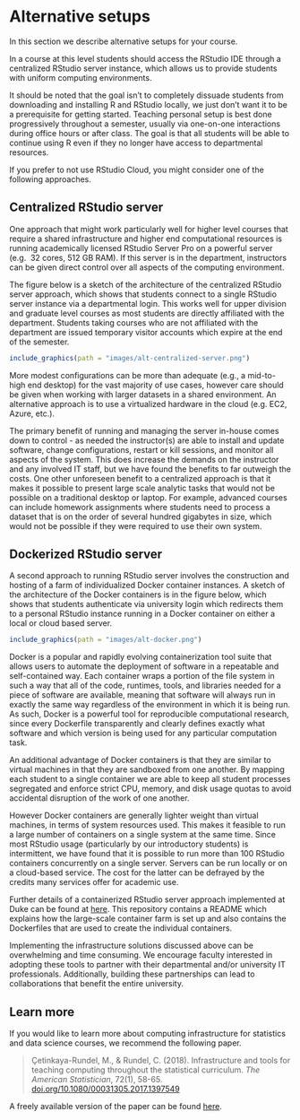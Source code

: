 # Alternative setups {#alternative-setups}

In this section we describe alternative setups for your course.

In a course at this level students should access the RStudio IDE through a 
centralized RStudio server instance, which allows us to provide students with 
uniform computing environments. 

It should be noted that the goal isn't to completely dissuade students from 
downloading and installing R and RStudio locally, we just don't want it to be a 
prerequisite for getting started. Teaching personal setup is best done 
progressively throughout a semester, usually via one-on-one interactions during 
office hours or after class. The goal is that all students will be able to 
continue using R even if they no longer have access to departmental resources.

If you prefer to not use RStudio Cloud, you might consider one of the following 
approaches.

## Centralized RStudio server

One approach that might work particularly well for higher level courses that 
require a shared infrastructure and higher end computational resources is 
running academically licensed RStudio Server Pro on a powerful server (e.g. 
32 cores, 512 GB RAM). If this server is in the department, instructors can be 
given direct control over all aspects of the computing environment. 

The figure below is a sketch of the architecture of the centralized RStudio 
server approach, which shows that students connect to a single RStudio server 
instance via a departmental login. This works well for upper division and 
graduate level courses as most students are directly affiliated with the 
department. Students taking courses who are not affiliated with the department 
are issued temporary visitor accounts which expire at the end of the semester. 

```r
include_graphics(path = "images/alt-centralized-server.png")
```

More modest configurations can be more than adequate (e.g., a mid-to-high end 
desktop) for the vast majority of use cases, however care should be given when 
working with larger datasets in a shared environment. An alternative approach 
is to use a virtualized hardware in the cloud (e.g. EC2, Azure, etc.).

The primary benefit of running and managing the server in-house comes down to 
control - as needed the instructor(s) are able to install and update software, 
change configurations, restart or kill sessions, and monitor all aspects of the 
system. This does increase the demands on the instructor and any involved IT 
staff, but we have found the benefits to far outweigh the costs. One other 
unforeseen benefit to a centralized approach is that it makes it possible to 
present large scale analytic tasks that would not be possible on a traditional 
desktop or laptop. For example, advanced courses can include homework 
assignments where students need to process a dataset that is on the order of 
several hundred gigabytes in size, which would not be possible if they were 
required to use their own system.

## Dockerized RStudio server

A second approach to running RStudio server involves the construction and 
hosting of a farm of individualized Docker container instances. A sketch of the 
architecture of the Docker containers is in the figure below, which shows that 
students authenticate via university login which redirects them to a personal 
RStudio instance running in a Docker container on either a local or cloud based 
server.

```r
include_graphics(path = "images/alt-docker.png")
```

Docker is a popular and rapidly evolving containerization tool suite that allows 
users to automate the deployment of software in a repeatable and self-contained 
way. Each container wraps a portion of the file system in such a way that all of 
the code, runtimes, tools, and libraries needed for a piece of software are 
available, meaning that software will always run in exactly the same way 
regardless of the environment in which it is being run. As such, Docker is a 
powerful tool for reproducible computational research, since every Dockerfile 
transparently and clearly defines exactly what software and which version is 
being used for any particular computation task.

An additional advantage of Docker containers is that they are similar to virtual 
machines in that they are sandboxed from one another. By mapping each student to 
a single container we are able to keep all student processes segregated and 
enforce strict CPU, memory, and disk usage quotas to avoid accidental disruption 
of the work of one another. 

However Docker containers are generally lighter weight than virtual machines, in 
terms of system resources used. This makes it feasible to run a large number of 
containers on a single system at the same time. Since most RStudio usage 
(particularly by our introductory students) is intermittent, we have found that 
it is possible to run more than 100 RStudio containers concurrently on a single 
server. Servers can be run locally or on a cloud-based service. The cost for 
the latter can be defrayed by the credits many services offer for academic use.

Further details of a containerized RStudio server approach implemented at Duke 
can be found at [here](https://github.com/mccahill/docker-rstudio). This 
repository contains a README which explains how the large-scale container farm 
is set up and also contains the Dockerfiles that are used to create the 
individual containers.

Implementing the infrastructure solutions discussed above can be overwhelming 
and time consuming. We encourage faculty interested in adopting these tools to 
partner with their departmental and/or university IT professionals. Additionally, 
building these partnerships can lead to collaborations that benefit the entire 
university.

## Learn more

If you would like to learn more about computing infrastructure for statistics and data science courses, we recommend the following paper. 

> Çetinkaya-Rundel, M., & Rundel, C. (2018). Infrastructure and tools for teaching computing throughout the statistical curriculum. *The American Statistician*, 72(1), 58-65. [doi.org/10.1080/00031305.2017.1397549](https://doi.org/10.1080/00031305.2017.1397549)

A freely available version of the paper can be found [here](https://peerj.com/preprints/3181/).

